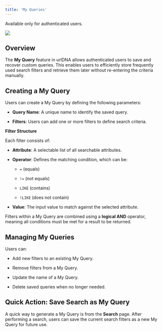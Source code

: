 ```yaml
---
title: 'My Queries'
---
```


<Info>Available only for authenticated users.</Info>

![](/images/use-cases/new_query.png)

## Overview

The **My Query** feature in urlDNA allows authenticated users to save and recover custom queries. This enables users to efficiently store frequently used search filters and retrieve them later without re-entering the criteria manually.

## Creating a My Query

Users can create a My Query by defining the following parameters:

* **Query Name**: A unique name to identify the saved query.

* **Filters**: Users can add one or more filters to define search criteria.

**Filter Structure**

Each filter consists of:

* **Attribute**: A selectable list of all searchable attributes.

* **Operator**: Defines the matching condition, which can be:

  * `=` (equals)

  * `!=` (not equals)

  * `LIKE` (contains)

  * `!LIKE` (does not contain)

* **Value**: The input value to match against the selected attribute.

Filters within a My Query are combined using a **logical AND** operator, meaning all conditions must be met for a result to be returned.

## Managing My Queries

Users can:

* Add new filters to an existing My Query.

* Remove filters from a My Query.

* Update the name of a My Query.

* Delete saved queries when no longer needed.

## Quick Action: Save Search as My Query

A quick way to generate a My Query is from the **Search** page. After performing a search, users can save the current search filters as a new My Query for future use.